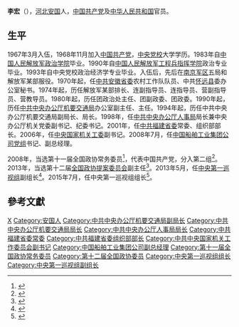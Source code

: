 {{Otheruses|李宏}}
'''李宏'''（{{bd|1950年|12月||}}），[[河北|河北]][[安国市|安国]]人，[[中国共产党|中国共产党]]及[[中华人民共和国|中华人民共和国]]官员。

==生平==
1967年3月入伍，1968年11月加入[[中国共产党|中国共产党]]，[[中共中央党校|中央党校]]大学学历。1983年自[[中国人民解放军政治学院|中国人民解放军政治学院]]毕业。1990年自[[中国人民解放军工程兵指挥学院|中国人民解放军工程兵指挥学院]]政治专业毕业。1993年自中央党校政治经济学专业毕业。入伍后，先后在[[南京军区|南京军区]]五局和解放军某部服役。1970年起，任[[中共安徽省委|中共安徽省委]]农村工作队队员、中共[[怀远县|怀远县]]委办公室秘书。1974年起，历任解放军某部排长、连副指导员、连指导员、营副指导员、营教导员。1980年起，历任团政治处主任、团副政委、团政委。1990年起，历任[[中共中央办公厅机要交通局|中共中央办公厅机要交通局]]办公室副主任、主任。1994年起，历任中共中央办公厅机要交通局副局长、局长。1998年，任[[中共中央办公厅人事局|中共中央办公厅人事局]]局长兼中央办公厅机关党委副书记、纪委书记。2001年，任[[中共福建省委|中共福建省委]]常委、组织部部长。2006年，任[[中央国家机关工委|中央国家机关工委]]副书记。2008年7月，任[[中国船舶工业集团公司|中国船舶工业集团公司]][[党组|党组]]书记、副总经理。

2008年，当选第十一届全国政协常务委员<ref>{{cite news|title=第十一届全国政协委员名单|url=http://www.indaa.com.cn/zt/2009qglh/zxzs/200903/t20090303_127573.html|accessdate=2013-04-09|newspaper=新华社北京1月25日电 中国人民政治协商会议第十一届全国委员会委员名单(共2237人，2008年1月25日政协第十届全国委员会常务委员会第二十次会议通过)|date=2008年1月25日|deadurl=yes|archiveurl=https://web.archive.org/web/20130928014403/http://www.indaa.com.cn/zt/2009qglh/zxzs/200903/t20090303_127573.html|archivedate=2013年9月28日|df=}}</ref>，代表中国共产党，分入第二组<ref>{{cite news|title=全国政协信息-李宏|url=http://www.cppcc.gov.cn/CMS/wylibary/showJcwyxtInfoWylibary.action?tabJcwyxt.guid=11W0000410&wytype=wjwy|accessdate=2013-04-09|newspaper=全国政协委员会|archive-date=2018-02-27|archive-url=https://web.archive.org/web/20180227035541/http://www.cppcc.gov.cn/CMS/wylibary/showJcwyxtInfoWylibary.action?tabJcwyxt.guid=11W0000410&wytype=wjwy|dead-url=no}}</ref>。2013年，当选第十二届[[全国政协提案委员会|全国政协提案委员会]]副主任<ref>{{Cite web  |url =http://www.xinhuanet.com/2013lh/2013-03/13/c_115015504.htm  |title =中国人民政治协商会议第十二届全国委员会各专门委员会主任、副主任名单  |author =  |date =2013-03-13  |publisher =新华网  |language =  |accessdate =  |quote =  |archive-date =2019-10-23  |archive-url =https://web.archive.org/web/20191023194115/http://www.xinhuanet.com/2013lh/2013-03/13/c_115015504.htm  |dead-url =no  }}</ref>。2013年5月，任[[中央巡视组|中央第一巡视组]]副组长<ref>{{Cite web  |url =http://fanfu.people.com.cn/n/2013/0530/c64371-21674027.html  |title =中央巡视组已陆续进驻  |author =  |date =2013-05-30  |publisher =中国共产党新闻网  |language =  |accessdate =  |quote =  |archive-date =2019-06-10  |archive-url =https://web.archive.org/web/20190610212127/http://fanfu.people.com.cn/n/2013/0530/c64371-21674027.html  |dead-url =no  }}</ref>。2015年7月，任中央第一巡视组组长<ref>{{Cite web |url = http://district.ce.cn/newarea/sddy/201507/07/t20150707_5860703.shtml |title = 中央第一巡视组进驻中航工业 组长李宏 副组长李东序、龚超、王鸿津 |author =  |date = 2015-07-07 |publisher = 中国经济网 |language =  |accessdate =  |quote =  |archive-date = 2019-06-05 |archive-url = https://web.archive.org/web/20190605181320/http://district.ce.cn/newarea/sddy/201507/07/t20150707_5860703.shtml |dead-url = no }}</ref>。

==參考文獻==
{{reflist}}

{{DEFAULTSORT:Li}}
[[Category:李姓|X]]
[[Category:安国人|Category:安国人]]
[[Category:中共中央办公厅机要交通局副局长|Category:中共中央办公厅机要交通局副局长]]
[[Category:中共中央办公厅机要交通局局长|Category:中共中央办公厅机要交通局局长]]
[[Category:中共中央办公厅人事局局长|Category:中共中央办公厅人事局局长]]
[[Category:中共福建省委常委|Category:中共福建省委常委]]
[[Category:中共福建省委组织部部长|Category:中共福建省委组织部部长]]
[[Category:中共中央国家机关工作委员会副书记|Category:中共中央国家机关工作委员会副书记]]
[[Category:中国船舶工业集团公司副总经理|Category:中国船舶工业集团公司副总经理]]
[[Category:第十一届全国政协常务委员|Category:第十一届全国政协常务委员]]
[[Category:第十二届全国政协委员|Category:第十二届全国政协委员]]
[[Category:中央第一巡视组组长|Category:中央第一巡视组组长]]
[[Category:中央第一巡视组副组长|Category:中央第一巡视组副组长]]